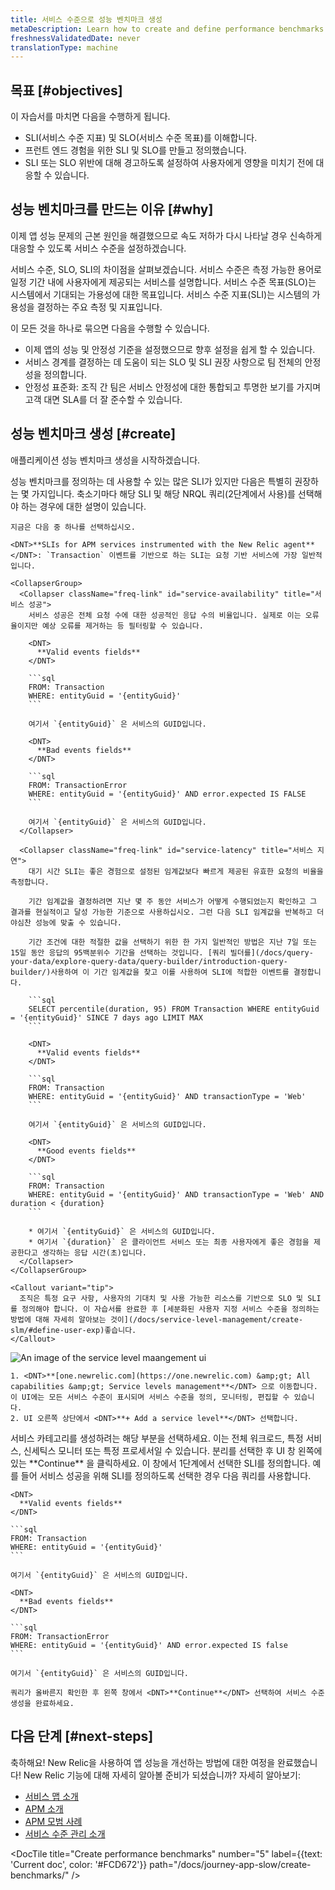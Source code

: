 ```yaml
---
title: 서비스 수준으로 성능 벤치마크 생성
metaDescription: Learn how to create and define performance benchmarks with service levels.
freshnessValidatedDate: never
translationType: machine
---
```


## 목표 [#objectives]

이 자습서를 마치면 다음을 수행하게 됩니다.

* SLI(서비스 수준 지표) 및 SLO(서비스 수준 목표)를 이해합니다.
* 프런트 엔드 경험을 위한 SLI 및 SLO를 만들고 정의했습니다.
* SLI 또는 SLO 위반에 대해 경고하도록 <InlinePopover type="alerts" />설정하여 사용자에게 영향을 미치기 전에 대응할 수 있습니다.

## 성능 벤치마크를 만드는 이유 [#why]

이제 앱 성능 문제의 근본 원인을 해결했으므로 속도 저하가 다시 나타날 경우 신속하게 대응할 수 있도록 서비스 수준을 설정하겠습니다.

서비스 수준, SLO, SLI의 차이점을 살펴보겠습니다. 서비스 수준은 측정 가능한 용어로 일정 기간 내에 사용자에게 제공되는 서비스를 설명합니다. 서비스 수준 목표(SLO)는 시스템에서 기대되는 가용성에 대한 목표입니다. 서비스 수준 지표(SLI)는 시스템의 가용성을 결정하는 주요 측정 및 지표입니다.

이 모든 것을 하나로 묶으면 다음을 수행할 수 있습니다.

* 이제 앱의 성능 및 안정성 기준을 설정했으므로 향후 설정을 쉽게 할 수 있습니다.
* 서비스 경계를 결정하는 데 도움이 되는 SLO 및 SLI 권장 사항으로 팀 전체의 안정성을 정의합니다.
* 안정성 표준화: 조직 간 팀은 서비스 안정성에 대한 통합되고 투명한 보기를 가지며 고객 대면 SLA를 더 잘 준수할 수 있습니다.

## 성능 벤치마크 생성 [#create]

애플리케이션 성능 벤치마크 생성을 시작하겠습니다.

<Steps>
  <Step>
    성능 벤치마크를 정의하는 데 사용할 수 있는 많은 SLI가 있지만 다음은 특별히 권장하는 몇 가지입니다. 축소기마다 해당 SLI 및 해당 NRQL 쿼리(2단계에서 사용)를 선택해야 하는 경우에 대한 설명이 있습니다.

    지금은 다음 중 하나를 선택하십시오.

    <DNT>**SLIs for APM services instrumented with the New Relic agent**</DNT>: `Transaction` 이벤트를 기반으로 하는 SLI는 요청 기반 서비스에 가장 일반적입니다.

    <CollapserGroup>
      <Collapser className="freq-link" id="service-availability" title="서비스 성공">
        서비스 성공은 전체 요청 수에 대한 성공적인 응답 수의 비율입니다. 실제로 이는 오류율이지만 예상 오류를 제거하는 등 필터링할 수 있습니다.

        <DNT>
          **Valid events fields**
        </DNT>

        ```sql
        FROM: Transaction
        WHERE: entityGuid = '{entityGuid}'
        ```

        여기서 `{entityGuid}` 은 서비스의 GUID입니다.

        <DNT>
          **Bad events fields**
        </DNT>

        ```sql
        FROM: TransactionError
        WHERE: entityGuid = '{entityGuid}' AND error.expected IS FALSE
        ```

        여기서 `{entityGuid}` 은 서비스의 GUID입니다.
      </Collapser>

      <Collapser className="freq-link" id="service-latency" title="서비스 지연">
        대기 시간 SLI는 좋은 경험으로 설정된 임계값보다 빠르게 제공된 유효한 요청의 비율을 측정합니다.

        기간 임계값을 결정하려면 지난 몇 주 동안 서비스가 어떻게 수행되었는지 확인하고 그 결과를 현실적이고 달성 가능한 기준으로 사용하십시오. 그런 다음 SLI 임계값을 반복하고 더 야심찬 성능에 맞출 수 있습니다.

        기간 조건에 대한 적절한 값을 선택하기 위한 한 가지 일반적인 방법은 지난 7일 또는 15일 동안 응답의 95백분위수 기간을 선택하는 것입니다. [쿼리 빌더를](/docs/query-your-data/explore-query-data/query-builder/introduction-query-builder/)사용하여 이 기간 임계값을 찾고 이를 사용하여 SLI에 적합한 이벤트를 결정합니다.

        ```sql
        SELECT percentile(duration, 95) FROM Transaction WHERE entityGuid = '{entityGuid}' SINCE 7 days ago LIMIT MAX
        ```

        <DNT>
          **Valid events fields**
        </DNT>

        ```sql
        FROM: Transaction
        WHERE: entityGuid = '{entityGuid}' AND transactionType = 'Web'
        ```

        여기서 `{entityGuid}` 은 서비스의 GUID입니다.

        <DNT>
          **Good events fields**
        </DNT>

        ```sql
        FROM: Transaction
        WHERE: entityGuid = '{entityGuid}' AND transactionType = 'Web' AND duration < {duration}
        ```

        * 여기서 `{entityGuid}` 은 서비스의 GUID입니다.
        * 여기서 `{duration}` 은 클라이언트 서비스 또는 최종 사용자에게 좋은 경험을 제공한다고 생각하는 응답 시간(초)입니다.
      </Collapser>
    </CollapserGroup>

    <Callout variant="tip">
      조직은 특정 요구 사항, 사용자의 기대치 및 사용 가능한 리소스를 기반으로 SLO 및 SLI를 정의해야 합니다. 이 자습서를 완료한 후 [세분화된 사용자 지정 서비스 수준을 정의하는 방법에 대해 자세히 알아보는 것이](/docs/service-level-management/create-slm/#define-user-exp)좋습니다.
    </Callout>
  </Step>

  <Step>
    <img title="SLI ui" alt="An image of the service level maangement ui" src="/images/sonic_screenshot-full_sli-ui-overview.webp" />

    1. <DNT>**[one.newrelic.com](https://one.newrelic.com) &amp;gt; All capabilities &amp;gt; Service levels management**</DNT> 으로 이동합니다. 이 UI에는 모든 서비스 수준이 표시되며 서비스 수준을 정의, 모니터링, 편집할 수 있습니다.
    2. UI 오른쪽 상단에서 <DNT>**+ Add a service level**</DNT> 선택합니다.
  </Step>

  <Step>
    서비스 카테고리를 생성하려는 해당 부분을 선택하세요. 이는 전체 워크로드, 특정 서비스, 신세틱스 모니터 또는 특정 프로세서일 수 있습니다. 분리를 선택한 후 UI 창 왼쪽에 있는 <DNT>**Continue**</DNT> 을 클릭하세요.
  </Step>

  <Step>
    이 창에서 1단계에서 선택한 SLI를 정의합니다. 예를 들어 서비스 성공을 위해 SLI를 정의하도록 선택한 경우 다음 쿼리를 사용합니다.

    <DNT>
      **Valid events fields**
    </DNT>

    ```sql
    FROM: Transaction
    WHERE: entityGuid = '{entityGuid}'
    ```

    여기서 `{entityGuid}` 은 서비스의 GUID입니다.

    <DNT>
      **Bad events fields**
    </DNT>

    ```sql
    FROM: TransactionError
    WHERE: entityGuid = '{entityGuid}' AND error.expected IS false
    ```

    여기서 `{entityGuid}` 은 서비스의 GUID입니다.

    쿼리가 올바른지 확인한 후 왼쪽 창에서 <DNT>**Continue**</DNT> 선택하여 서비스 수준 생성을 완료하세요.
  </Step>
</Steps>

## 다음 단계 [#next-steps]

축하해요! New Relic을 사용하여 앱 성능을 개선하는 방법에 대한 여정을 완료했습니다! New Relic 기능에 대해 자세히 알아볼 준비가 되셨습니까? 자세히 알아보기:

* [서비스 맵 소개](/docs/new-relic-solutions/new-relic-one/ui-data/service-maps/introduction-service-maps/)
* [APM 소개](/introduction-apm/)
* [APM 모범 사례](/docs/new-relic-solutions/best-practices-guides/full-stack-observability/apm-best-practices-guide/)
* [서비스 수준 관리 소개](/docs/service-level-management/intro-slm/)

<DocTiles numbered>
  <DocTile title="Prepare to triage your application" path="/docs/journey-app-slow/root-causes" />

  <DocTile title="Identify problematic transactions" path="/docs/journey-app-slow/problematic-transactions" />
</DocTiles>

<DocTiles>
  <DocTile title="Identify slow database queries" number="3" path="/docs/journey-app-slow/slow-database-queries" />

  <DocTile title="Identify slow external services" number="4" path="/docs/journey-app-slow/external-services" />

  <DocTile title="Create performance benchmarks" number="5" label={{text: 'Current doc', color: '#FCD672'}} path="/docs/journey-app-slow/create-benchmarks/" />
</DocTiles>